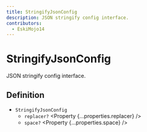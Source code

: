 ```yaml
---
title: StringifyJsonConfig
description: JSON stringify config interface.
contributors:
  - EskiMojo14
---
```



# StringifyJsonConfig

JSON stringify config interface.

## Definition

- `StringifyJsonConfig`
  - `replacer?` <Property {...properties.replacer} />
  - `space?` <Property {...properties.space} />
